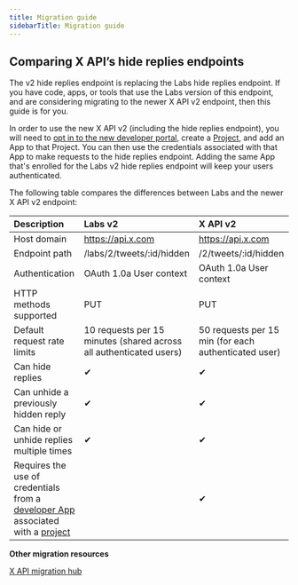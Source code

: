 ---
title: Migration guide
sidebarTitle: Migration guide
---


## Comparing X API’s hide replies endpoints

The v2 hide replies endpoint is replacing the Labs hide replies endpoint. If you have code, apps, or tools that use the Labs version of this endpoint, and are considering migrating to the newer X API v2 endpoint, then this guide is for you.

In order to use the new X API v2 (including the hide replies endpoint), you will need to [opt in to the new developer portal](https://developer.x.com/en/portal/opt-in), create a [Project](/resources/fundamentals/projects), and add an App to that Project. You can then use the credentials associated with that App to make requests to the hide replies endpoint. Adding the same App that's enrolled for the Labs v2 hide replies endpoint will keep your users authenticated.

The following table compares the differences between Labs and the newer X API v2 endpoint:
 

| **Description** | **Labs v2** | **X API v2** |
| :--- | :--- | :--- |
| Host domain | https://api.x.com | https://api.x.com |
| Endpoint path | /labs/2/tweets/:id/hidden | /2/tweets/:id/hidden |
| Authentication | OAuth 1.0a User context | OAuth 1.0a User context |
| HTTP methods supported | PUT | PUT |
| Default request rate limits | 10 requests per 15 minutes (shared across all authenticated users) | 50 requests per 15 min (for each authenticated user) |
| Can hide replies | ✔︎  | ✔︎  |
| Can unhide a previously hidden reply | ✔︎  | ✔︎  |
| Can hide or unhide replies multiple times | ✔︎  | ✔︎  |
| Requires the use of credentials from a [developer App](/resources/fundamentals/developer-apps) associated with a [project](/resources/fundamentals/projects) |     | ✔   |

**Other migration resources**

[X API migration hub](/x-api/migrate/overview)